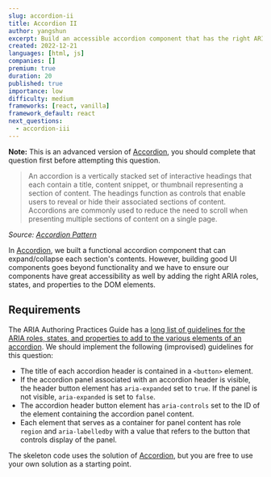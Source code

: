 ```yaml
---
slug: accordion-ii
title: Accordion II
author: yangshun
excerpt: Build an accessible accordion component that has the right ARIA roles, states, and properties
created: 2022-12-21
languages: [html, js]
companies: []
premium: true
duration: 20
published: true
importance: low
difficulty: medium
frameworks: [react, vanilla]
framework_default: react
next_questions:
  - accordion-iii
---
```


**Note:** This is an advanced version of [Accordion](/questions/user-interface/accordion), you should complete that question first before attempting this question.

> An accordion is a vertically stacked set of interactive headings that each contain a title, content snippet, or thumbnail representing a section of content. The headings function as controls that enable users to reveal or hide their associated sections of content. Accordions are commonly used to reduce the need to scroll when presenting multiple sections of content on a single page.

_Source: [Accordion Pattern](https://www.w3.org/WAI/ARIA/apg/patterns/accordion/)_

In [Accordion](/questions/user-interface/accordion), we built a functional accordion component that can expand/collapse each section's contents. However, building good UI components goes beyond functionality and we have to ensure our components have great accessibility as well by adding the right ARIA roles, states, and properties to the DOM elements.

## Requirements

The ARIA Authoring Practices Guide has a [long list of guidelines for the ARIA roles, states, and properties to add to the various elements of an accordion](https://www.w3.org/WAI/ARIA/apg/patterns/accordion/). We should implement the following (improvised) guidelines for this question:

- The title of each accordion header is contained in a `<button>` element.
- If the accordion panel associated with an accordion header is visible, the header button element has `aria-expanded` set to `true`. If the panel is not visible, `aria-expanded` is set to `false`.
- The accordion header button element has `aria-controls` set to the ID of the element containing the accordion panel content.
- Each element that serves as a container for panel content has role `region` and `aria-labelledby` with a value that refers to the button that controls display of the panel.

The skeleton code uses the solution of [Accordion](/questions/user-interface/accordion), but you are free to use your own solution as a starting point.
